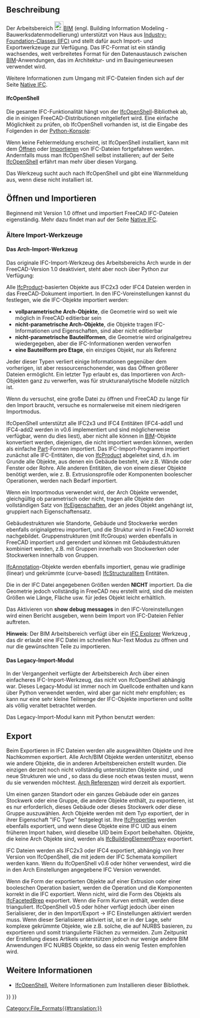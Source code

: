 <languages/>

{{Docnav/de
|[[Native_IFC/de|Native IFC]]
|[[Arch_DAE/de|DAE]]
|[[BIM_Workbench/de|BIM]]
|IconL=
|IconR=
|IconC=Workbench_BIM.svg
}}

{{TOCright}}

<span id="Description"></span>
==Beschreibung==

<div class="mw-translate-fuzzy">
Der Arbeitsbereich [[File:Workbench_BIM.svg|24px]][[BIM_Workbench/de|BIM]] (engl. Building Information Modeling - Bauwerksdatenmodellierung) unterstützt von Haus aus [https://de.wikipedia.org/wiki/Industry_Foundation_Classes Industry-Foundation-Classes (IFC)] und stellt dafür auch Import- und Exportwerkzeuge zur Verfügung. Das IFC-Format ist ein ständig wachsendes, weit verbreitetes Format für den Datenaustausch zwischen [https://de.wikipedia.org/wiki/Building_Information_Modeling BIM]-Anwendungen, das im Architektur- und im Bauingenieurwesen verwendet wird.
</div>

Weitere Informationen zum Umgang mit IFC-Dateien finden sich auf der Seite [[Native_IFC|Native IFC]].

<span id="IfcOpenShell"></span>
====IfcOpenShell====

Die gesamte IFC-Funktionalität hängt von der [[IfcOpenShell/de|IfcOpenShell]]-Bibliothek ab, die in einigen FreeCAD-Distributionen mitgeliefert wird. Eine einfache Möglichkeit zu prüfen, ob IfcOpenShell vorhanden ist, ist die Eingabe des Folgenden in der [[Python_console/de|Python-Konsole]]:

{{Code|code=
import ifcopenshell
}}

Wenn keine Fehlermeldung erscheint, ist IfcOpenShell installiert, kann mit dem [[Std_Open/de|Öffnen]] oder  [[Std_Import/de|Importieren]] von IFC-Dateien fortgefahren werden. Andernfalls muss man IfcOpenShell selbst installieren; auf der Seite [[IfcOpenShell/de|IfcOpenShell]] erfährt man mehr über diesen Vorgang.

{{Emphasis|Note:}} Das Werkzeug {{Button|[[File:BIM_Setup.svg|16px]] [[BIM_Setup/de|BIM Einrichten]]}} sucht auch nach IfcOpenShell und gibt eine Warnmeldung aus, wenn diese nicht installiert ist.

<span id="Opening_and_Importing"></span>
==Öffnen und Importieren==

Beginnend mit Version 1.0 öffnet und importiert FreeCAD IFC-Dateien eigenständig. Mehr dazu findet man auf der Seite [[Native_IFC/de|Native IFC]].

<span id="Older_importers"></span>
===Ältere Import-Werkzeuge===

<span id="The_Arch_importer"></span>
====Das Arch-Import-Werkzeug====

Das originale IFC-Import-Werkzeug des Arbeitsbereichs Arch wurde in der FreeCAD-Version 1.0 deaktiviert, steht aber noch über Python zur Verfügung:

{{Code|code=
from importers import importIFC
importIFC.open("C:\\Path\\To\\My\\File.ifc")
}}

<div class="mw-translate-fuzzy">
Alle [http://www.buildingsmart-tech.org/ifc/IFC4/Add1/html/schema/ifckernel/lexical/ifcproduct.htm IfcProduct]-basierten Objekte aus IFC2x3  oder IFC4 Dateien werden in das FreeCAD-Dokument importiert. In den IFC-Voreinstellungen kannst du festlegen, wie die IFC-Objekte importiert werden:
* '''vollparametrische Arch-Objekte''', die Geometrie wird so weit wie möglich in FreeCAD editierbar sein
* '''nicht-parametrische Arch-Objekte''', die Objekte tragen IFC-Informationen und Eigenschaften, sind aber nicht editierbar
* '''nicht-parametrische Bauteilformen''', die Geometrie wird originalgetreu wiedergegeben, aber die IFC-Informationen werden verworfen
* '''eine Bauteilform pro Etage''', ein einziges Objekt, nur als Referenz
</div>

Jeder dieser Typen verliert einige Informationen gegenüber dem vorherigen, ist aber ressourcenschonender, was das Öffnen größerer Dateien ermöglicht. Ein letzter Typ erlaubt es, das Importieren von Arch-Objekten ganz zu verwerfen, was für strukturanalytische Modelle nützlich ist. 

Wenn du versuchst, eine große Datei zu öffnen und FreeCAD zu lange für den Import braucht, versuche es normalerweise mit einem niedrigeren Importmodus.

<div class="mw-translate-fuzzy">
IfcOpenShell unterstützt alle IFC2x3 und IFC4 Entitäten (IFC4-add1 und IFC4-add2 werden in v0.6 implementiert und sind möglicherweise verfügbar, wenn du dies liest), aber nicht alle können in [[BIM_Workbench/de|BIM]]-Objekte konvertiert werden, diejenigen, die nicht importiert werden können, werden als einfache [[Part_Workbench/de|Part]]-Formen importiert. Das IFC-Import-Programm importiert zunächst alle IFC-Entitäten, die von [http://standards.buildingsmart.org/IFC/RELEASE/IFC2x3/TC1/HTML/ifckernel/lexical/ifcproduct.htm IfcProduct] abgeleitet sind, d.h. im Grunde alle Objekte, aus denen ein Gebäude besteht, wie z.B. Wände oder Fenster oder Rohre. Alle anderen Entitäten, die von einem dieser Objekte benötigt werden, wie z. B. Extrusionsprofile oder Komponenten boolescher Operationen, werden nach Bedarf importiert.
</div>

<div class="mw-translate-fuzzy">
Wenn ein Importmodus verwendet wird, der Arch Objekte verwendet, gleichgültig ob parametrisch oder nicht, tragen alle Objekte den vollständigen Satz von [http://www.buildingsmart-tech.org/ifc/IFC4/Add1/html/schema/ifcpropertyresource/lexical/ifcproperty.htm IfcEigenschaften], der an jedes Objekt angehängt ist, gruppiert nach Eigenschaftensatz.
</div>

Gebäudestrukturen wie Standorte, Gebäude und Stockwerke werden ebenfalls originalgetreu importiert, und die Struktur wird in FreeCAD korrekt nachgebildet. Gruppenstrukturen (mit IfcGroups) werden ebenfalls in FreeCAD importiert und gerendert und können mit Gebäudestrukturen kombiniert werden, z.B. mit Gruppen innerhalb von Stockwerken oder Stockwerken innerhalb von Gruppen.

<div class="mw-translate-fuzzy">
[http://www.buildingsmart-tech.org/ifc/IFC4/Add1/html/schema/ifcproductextension/lexical/ifcannotation.htm IfcAnnotation]-Objekte werden ebenfalls importiert, genau wie gradlinige (linear) und gekrümmte (curve-based) [http://www.buildingsmart-tech.org/ifc/IFC4/Add1/html/schema/ifcstructuralanalysisdomain/lexical/ifcstructuralitem.htm IfcStructuralItem] Entitäten.
</div>

Die in der IFC Datei angegebenen Größen werden '''NICHT''' importiert. Da die Geometrie jedoch vollständig in FreeCAD neu erstellt wird, sind die meisten Größen wie Länge, Fläche usw. für jedes Objekt leicht erhältlich.

Das Aktivieren von '''show debug messages''' in den IFC-Voreinstellungen wird einen Bericht ausgeben, wenn beim Import von IFC-Dateien Fehler auftreten.

'''Hinweis''': Der BIM Arbeitsbereich verfügt über ein [[BIM_IfcExplorer/de|IFC Explorer]] Werkzeug , das dir erlaubt eine IFC Datei im schnellen Nur-Text Modus zu öffnen und nur die gewünschten Teile zu importieren.

<span id="The_legacy_importer"></span>
==== Das Legacy-Import-Modul ====

In der Vergangenheit verfügte der Arbeitsbereich Arch über einen einfacheres IFC-Import-Werkzeug, das nicht von IfcOpenShell abhängig war. Dieses Legacy-Modul ist immer noch im Quellcode enthalten und kann über Python verwendet werden, wird aber gar nicht mehr empfohlen; es kann nur eine sehr kleine Teilmenge der IFC-Objekte importieren und sollte als völlig veraltet betrachtet werden.

Das Legacy-Import-Modul kann mit Python benutzt werden:

{{Code|code=
from importers import importIFClegacy
importIFClegacy.open("C:\\Path\\To\\My\\File.ifc")
}}

<span id="Exporting"></span>
== Export ==

Beim Exportieren in IFC Dateien werden alle ausgewählten Objekte und ihre Nachkommen exportiert. Alle Arch/BIM Objekte werden unterstützt, ebenso wie andere Objekte, die in anderen Arbeitsbereichen erstellt wurden. Die einzigen derzeit noch nicht vollständig unterstützten Objekte sind {{Button|[[File:PartDesign_Body.svg|16px]] [[PartDesign_Body/de|PartDesign Körper]]}}, {{Button|[[File:Std_Part.svg|16px]] [[Std_Part/de|Std Parts]]}} und neue Strukturen wie {{Button|[[File:Link.svg|16px]] [[Std_LinkMake/de|Anwendungsverweise]]}} und {{Button|[[File:LinkGroup.svg|16px]] VerweisGruppen}}, so dass du diese noch etwas testen musst, wenn du sie verwenden möchtest. [[Arch_Reference/de|Arch Referenzen]] wird derzeit als {{incode|IfcBuildingElementProxies}} exportiert.

<div class="mw-translate-fuzzy">
Um einen ganzen Standort oder ein ganzes Gebäude oder ein ganzes Stockwerk oder eine Gruppe, die andere Objekte enthält, zu exportieren, ist es nur erforderlich, dieses Gebäude oder dieses Stockwerk oder diese Gruppe auszuwählen. Arch Objekte werden mit dem Typ exportiert, der in ihrer Eigenschaft "IFC Type" festgelegt ist. Ihre [http://www.buildingsmart-tech.org/ifc/IFC4/Add1/html/schema/ifcpropertyresource/lexical/ifcproperty.htm IfcProperties] werden ebenfalls exportiert, und wenn diese Objekte eine IFC UID aus einem früheren Import haben, wird dieselbe UID beim Export beibehalten. Objekte, die keine Arch Objekte sind, werden als [http://www.buildingsmart-tech.org/ifc/IFC4/Add1/html/schema/ifcsharedbldgelements/lexical/ifcbuildingelementproxy.htm IfcBuildingElementProxy] exportiert.
</div>

IFC Dateien werden als IFC2x3 oder IFC4 exportiert, abhängig von Ihrer Version von IfcOpenShell, die mit jedem der IFC Schemata kompiliert werden kann. Wenn du IfcOpenShell v0.6 oder höher verwendest, wird die in den Arch Einstellungen angegebene IFC Version verwendet.

<div class="mw-translate-fuzzy">
Wenn die Form der exportierten Objekte auf einer Extrusion oder einer booleschen Operation basiert, werden die Operation und die Komponenten korrekt in die IFC exportiert. Wenn nicht, wird die Form des Objekts als [http://www.buildingsmart-tech.org/ifc/IFC4x1/html/schema/ifcgeometricmodelresource/lexical/ifcfacetedbrep.htm IfcFacetedBrep] exportiert. Wenn die Form Kurven enthält, werden diese trianguliert. IfcOpenShell v0.5 oder höher verfügt jedoch über einen Serialisierer, der in den Import/Export → IFC Einstellungen aktiviert werden muss. Wenn dieser Serialisierer aktiviert ist, ist er in der Lage, sehr komplexe gekrümmte Objekte, wie z.B. solche, die auf NURBS basieren, zu exportieren und somit triangulierte Flächen zu vermeiden. Zum Zeitpunkt der Erstellung dieses Artikels unterstützen jedoch nur wenige andere BIM Anwendungen IFC NURBS Objekte, so dass ein wenig Testen empfohlen wird.
</div>

<span id="Further_information"></span>
== Weitere Informationen ==

* [[IfcOpenShell/de|IfcOpenShell]], Weitere Informationen zum Installieren dieser Bibliothek.


{{Docnav/de
|[[Native_IFC/de|Native IFC]]
|[[Arch_DAE/de|DAE]]
|[[BIM_Workbench/de|BIM]]
|IconL=
|IconR=
|IconC=Workbench_BIM.svg
}}

{{BIM_Tools_navi{{#translation:}}}}
{{Userdocnavi{{#translation:}}}}
[[Category:File_Formats{{#translation:}}]]